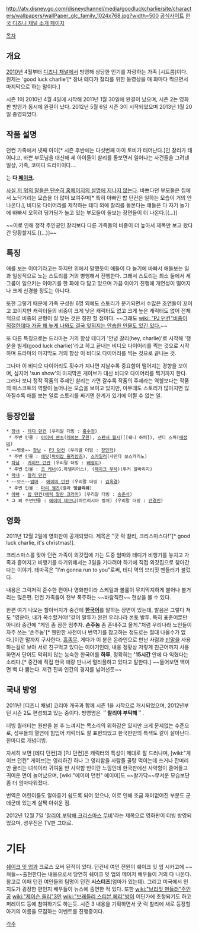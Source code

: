 http://atv.disney.go.com/disneychannel/media/goodluckcharlie/site/characters/wallpapers/wallPaper_glc_family_1024x768.jpg?width=500
[http://tv.disney.go.com/disneychannel/goodluckcharlie/ 공식사이트]
[http://www.disney.co.kr/channel/program/good-luck-charlie/index.html 한국 디즈니 채널 소개 페이지]

[[목차]]
== 개요 ==
[[2010년]] 4월부터 [[디즈니 채널]]에서 방영해 상당한 인기를 자랑하는 가족 [시트콤]이다. 원제는 'good luck charlie'[* 장녀 테디가 찰리를 위한 동영상을 매 화마다 찍으면서 마지막으로 하는 말이다.]

시즌 1이 2010년 4월 4일에 시작해 2011년 1월 30일에 완결이 났으며, 시즌 2는 영화판 방영가 동시에 완결이 났다. 2012년 5월 6일 시즌 3이 시작되었으며 2013년 1월 20일 종영되었다.
== 작품 설명 ==
던컨 가족에서 넷째 아이[* 시즌 후반에는 다섯번째 아이 토비가 태어난다.]인 찰리가 태어나고, 바쁜 부모님을 대신해 세 아이들이 찰리를 돌보면서 일어나는 사건들을 그려낸 일상, 가족, 코미디 드라마이다....

는 '''다 [[페이크다 이 병신들아|페이크]].'''

[[의도는 좋았다|사실 저 위의 말들은 단순히 홈페이지의 설명에 지나지 않는다]]. 바쁘다던 부모들은 집에서 노닥거리는 모습을 더 많이 보여주며[* 특히 아빠인 밥 던컨은 일하는 모습이 거의 안 나온다.], 비디오 다이어리를 제작하는 테디 외에 찰리를 돌본다는 얘들은 다 자기 놀기에 바빠서 오히려 딩가딩가 놀고 있는 부모들이 돌보는 장면들이 더 나온다.[(...)]

~~이로 인해 정작 주인공인 찰리보다 다른 가족들의 비중이 더 높아서 제목만 보고 왔다간 당황할지도.[(...)]~~
== 특징 ==
애를 보는 이야기라고는 하지만 위에서 말했듯이 애들이 다 놀기에 바빠서 애돌보는 일과 일상적으로 노는 스토리를 거의 병행해서 진행한다. 그래서 스토리는 최소 둘에서 세 그룹이 일으키는 이야기를 한 화에 다 담고 있으며 가끔 이야기 진행에 개연성이 떨어지나 크게 신경쓸 정도는 아니다.

또한 그렇기 때문에 가족 구성원 6명 외에도 스토리가 분기되면서 수많은 조연들이 꼬이고 꼬이지만 캐릭터들의 비중이 크게 낮은 캐릭터도 없고 크게 높은 캐릭터도 없어 전체적으로 비중의 균형이 잘 맞는 것은 칭찬 할 점이다. ~~그래도 [[wiki: "PJ 던컨"비중이 적절한데다 가끔 꽤 높게 나와도 결국 잊혀지는 안습한 인물도 있긴 있다.]]~~

또 다른 특징으로는 드라마는 거의 항상 테디가 '안녕 찰리(hey, charlie)'로 시작해 '행운을 빌게(good luck charlie)'라고 하고 끝내는 비디오 다이어리를 찍는 것으로 시작하며 드라마의 마지막도 거의 항상 이 비디오 다이어리를 찍는 것으로 끝나는 것.

그나마 이 비디오 다이어리도 횟수가 지나면 지날수록 중요함이 떨어지는 경향을 보이며, 심지어 'sun show'의 마지막은 게이브가 대신 비디오 다이어리를 찍기까지 한다. 그러다 보니 정작 작품의 주제인 찰리는 가면 갈수록 작품의 주제라는 역할보다는 작품의 마스코트의 역할이 늘어나는 모습을 보이고 있지만, 아무래도 스토리가 많아지면 많아질수록 애를 보는 일로 스토리를 짜기엔 한계가 있기에 어쩔 수 없는 일.
== 등장인물 ==
 * [[장녀]] - [[테디 던컨]] (우리말 더빙 : [[홍수정]])
  * 주변 인물 : [[아이비 웬츠]]([[레이븐 굿윈]]), [[스펜서 월시]]([[쉐니 하퍼]), 샌디 스퍼([[배정미]])
 * ~~병풍~~ [[장남]] - [[PJ 던컨]] (우리말 더빙 : [[장민혁]])
  * 주변 인물 : [[에밋]]([[마이캅 윌리암즈]]), [[스카일러]](사만다 보스카리노)
 * [[차남]] - [[게이브 던컨]] (우리말 더빙 : [[배정미]])
  * 주변 인물 : [[조 케너]](G.하넬리어스), ([[제이크 무탁]])(투커 알바리지)
 * [[막내]] - [[찰리 던컨]]
 * ~~보스~~[[엄마]] - [[에이미 던컨]] (우리말 더빙 : [[김옥경]])
  * 주변 인물 : [[마리 웬츠]](엘라 '''잉글리쉬''')
 * [[아빠]] - [[밥 던컨]]([[에릭 알란 크라머]]) (우리말 더빙 : [[송준석]])
 * 그 외 주변인물 : [[에이미 데브니]](파트리시아 벨처) (우리말 더빙 : [[안경진]])
== 영화 ==
2011년 12월 2일에 영화판이 공개되었다. 제목은 "굿 럭 찰리, 크리스마스다!"[* good luck charlie, it's christmas!].

크리스마스를 맞아 던컨 가족이 외갓집에 가는 도중 엄마와 테디가 비행기를 놓치고 가족과 흩어지고 비행기를 타기위해서는 3일을 기다려야 하기에 직접 외갓집으로 찾아간다는 이야기. 테마곡은 "I'm gonna run to you"로써, 테디 역의 브리짓 멘들러가 불렀다.

내용은 그럭저럭 준수한 편이나 영화판이라 스케일과 볼륨이 무지막지하게 불어나 볼거리는 많은편. 던컨 가족들이 전부 폭주하는 ~~바람직한~~ 현상을 볼 수 있다.

한편 여기 나오는 할아버지가 중간에 '''[[한국어]]'''를 말하는 장면이 있는데, 발음은 그렇다 쳐도 "영운아, 내가 복수할거야!"같이 말투가 완전 우리나라 본토 발투. 특히 표준어뿐만 아니라 중간에 "게임 좀 잠깐 멈추자. '''손주놈''' 좀 혼내주고 올게."처럼 우리나라 노인들이 자주 쓰는 '손주놈'[* 웬만한 사전이나 번역기를 참고하는 정도로는 절대 나올수가 없다.]이란 말까지 구사한다. [[흠좀무]]. 게다가 이 분은 온라인으로 만난 사람과 [[반말]]을 사용하는걸로 보아 서로 친구먹고 있다는 이야기인데, 내용 정황상 저렇게 친근어까지 사용하면서 단어도 막히지 않는 능숙한 한국어를 '''하루''', 정확히는 ''''15시간''' 안에 다 익혔다는 소리다.[* 중간에 직접 한국 애랑 만나서 멀티플하고 있다고 말한다.] ~~들어보면 백이면 백 다 뿜는다. 저건 진짜 인간의 경지를 넘어선듯~~
== 국내 방영 ==
2011년 [디즈니 채널] 코리아 개국과 함께 시즌 1을 시작으로 개시되었으며, 2012년부턴 시즌 2도 편성되고 있는 중이다. 방영명은 ＂'''찰리야 부탁해'''＂. 

더빙 퀄러티는 원판을 본 후 느껴지는 목소리의 위화감은 있지만 크게 문제없는 수준으로, 성우들의 열연에 힘입어 캐릭터도 잘 표현되었고 한국판만의 특색도 같이 살아난다. 한마디로 개념더빙.

자세히 보면 [테디 던컨]과 [PJ 던컨]은 캐릭터의 특성이 제대로 잘 드러나며, [wiki:"게이브 던컨" 게이브]는 영리하긴 하나 그 영리함을 사람들 골탕 먹이는데 쓰거나 잔머리만 굴리는 녀석이라 귀여움 반 사악함 반이란 느낌인데 한국판에선 사악함이 줄어들고 귀여운 면이 늘어났으며, [wiki:"에이미 던컨" 에이미]도 ~~왈가닥~~무서운 모습보단 좀 더 엄마다워졌다.

번역은 어린이들도 알아듣기 쉽도록 되어 있으나, 이로 인해 조금 재미없어진 부분도 군데군데 있는게 살짝 아쉬운 점.

2012년 12월 7일 '[http://mkbs0656.blog.me/50156226675 찰리야 부탁해 크리스마스 무비]'라는 제목으로 영화판이 더빙 방영되었으며, 성우진은 TV판 그대로.
= 기타 =
[[쉐이크 잇 업]]과 크로스 오버 된적이 있다.
던컨네 여인 전원이 쉐이크 잇 업 시카고에 ~~쳐들~~출현한다는 내용으로서 당연히 쉐이크 잇 업의 메이저 배우들이 거의 다 나온다. 참고로 이때 던컨 여인들의 팀명이 던컨 '''시스터즈'''(엄마가 있는데).
그리고 미국에서 인지도가 굉장한 편인지 배우들이 뉴스에 출연한 적 있다.
또한 [[wiki:"브리짓 멘들러"주인공]] [[wiki:"제이슨 돌리"3인]] [[wiki:"브래들리 스티븐 페리"방이]] 어딘가에 초청되기도 하고 퍼레이드 등에 참여하기도 하는듯.
시즌 3 내용을 기획하면서 굿 럭 찰리에 새로 등장할 아기의 이름을 모집하는 이벤트를 진행중이다.

[[각주]]
